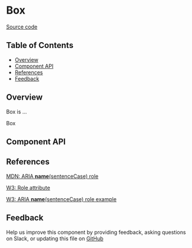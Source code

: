 
# Box

[Source code](https://github.com/leemonade/bubbles/tree/main/packages/components/layout/Box)

## Table of Contents

<!-- START doctoc generated TOC please keep comment here to allow auto update -->
<!-- DON'T EDIT THIS SECTION, INSTEAD RE-RUN doctoc TO UPDATE -->

- [Overview](#overview)
- [Component API](#component-api)
- [References](#references)
- [Feedback](#feedback)

## Overview

Box is ...

<ThemeProvider>
  <Box>Box</Box>
</ThemeProvider>

## Component API

<Preview>
  <Story id="atoms-layout-box--playground" />
</Preview>

<Props of={Box} />

## References

[MDN: ARIA **name**(sentenceCase) role](https://developer.mozilla.org/en-US/docs/Web/Accessibility/ARIA/Roles/box_role)

[W3: Role attribute](https://www.w3.org/WAI/PF/HTML/wiki/RoleAttribute)

[W3: ARIA **name**(sentenceCase) role example](https://www.w3.org/TR/2016/WD-wai-aria-practices-1.1-20160317/examples/box/box.html)

## Feedback

Help us improve this component by providing feedback, asking questions on Slack, or updating this file on
[GitHub](https://github.com/leemonade/bubbles/edit/main/packages/components/layout/Box.mdx)
